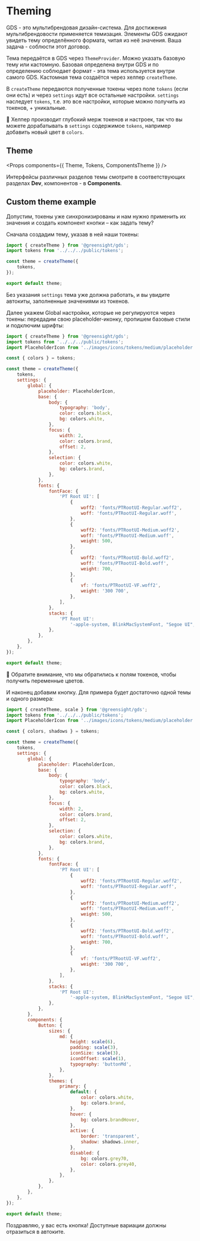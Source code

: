 
<Meta title="Dev / Theming" />

# Theming

GDS - это мультибрендовая дизайн-система. Для достижения мультибрендовости применяется темизация. Элементы GDS ожидают увидеть тему определённого формата, читая из неё значения. Ваша задача - соблюсти этот договор.

Тема передаётся в GDS через `ThemeProvider`. Можно указать базовую тему или кастомную. Базовая определена внутри GDS и по определению соблюдает формат - эта тема используется внутри самого GDS. Кастомная тема создаётся через хелпер `createTheme`.

В `createTheme` передаются полученные токены через поле `tokens` (если они есть) и через `settings` идут все остальные настройки. `settings` наследует `tokens`, т.е. это все настройки, которые можно получить из токенов, + уникальные.

💬 Хелпер производит глубокий мерж токенов и настроек, так что вы можете дорабатывать в `settings` содержимое `tokens`, например добавить новый цвет в `colors`.

## Theme

<Props components={{ Theme, Tokens, ComponentsTheme }} />

Интерфейсы различных разделов темы смотрите в соответствующих разделах **Dev**, компонентов - в **Components**.

## Custom theme example

Допустим, токены уже синхронизированы и нам нужно применить их значения и создать компонент кнопки – как задать тему?

Сначала создадим тему, указав в ней наши токены:

```js
import { createTheme } from '@greensight/gds';
import tokens from '../../../public/tokens';

const theme = createTheme({
    tokens,
});

export default theme;
```

Без указания `settings` тема уже должна работать, и вы увидите автокиты, заполненные значениями из токенов.

Далее укажем Global настройки, которые не регулируются через токены: передадим свою placeholder-иконку, пропишем базовые стили и подключим шрифты:

```js
import { createTheme } from '@greensight/gds';
import tokens from '../../../public/tokens';
import PlaceholderIcon from '../images/icons/tokens/medium/placeholder.svg';

const { colors } = tokens;

const theme = createTheme({
    tokens,
    settings: {
        global: {
            placeholder: PlaceholderIcon,
            base: {
                body: {
                    typography: 'body',
                    color: colors.black,
                    bg: colors.white,
                },
                focus: {
                    width: 2,
                    color: colors.brand,
                    offset: 2,
                },
                selection: {
                    color: colors.white,
                    bg: colors.brand,
                },
            },
            fonts: {
                fontFace: {
                    'PT Root UI': [
                        {
                            woff2: 'fonts/PTRootUI-Regular.woff2',
                            woff: 'fonts/PTRootUI-Regular.woff',
                        },
                        {
                            woff2: 'fonts/PTRootUI-Medium.woff2',
                            woff: 'fonts/PTRootUI-Medium.woff',
                            weight: 500,
                        },
                        {
                            woff2: 'fonts/PTRootUI-Bold.woff2',
                            woff: 'fonts/PTRootUI-Bold.woff',
                            weight: 700,
                        },
                        {
                            vf: 'fonts/PTRootUI-VF.woff2',
                            weight: '300 700',
                        },
                    ],
                },
                stacks: {
                    'PT Root UI':
                        '-apple-system, BlinkMacSystemFont, "Segoe UI", "PingFang SC", "Hiragino Sans GB", "Microsoft YaHei", "Helvetica Neue", Helvetica, Arial, sans-serif, "Apple Color Emoji", "Segoe UI Emoji", "Segoe UI Symbol"',
                },
            },
        },
    },
});

export default theme;
```

💬 Обратите внимание, что мы обратились к полям токенов, чтобы получить переменные цветов.

И наконец добавим кнопку. Для примера будет достаточно одной темы и одного размера:

```js
import { createTheme, scale } from '@greensight/gds';
import tokens from '../../../public/tokens';
import PlaceholderIcon from '../images/icons/tokens/medium/placeholder.svg';

const { colors, shadows } = tokens;

const theme = createTheme({
    tokens,
    settings: {
        global: {
            placeholder: PlaceholderIcon,
            base: {
                body: {
                    typography: 'body',
                    color: colors.black,
                    bg: colors.white,
                },
                focus: {
                    width: 2,
                    color: colors.brand,
                    offset: 2,
                },
                selection: {
                    color: colors.white,
                    bg: colors.brand,
                },
            },
            fonts: {
                fontFace: {
                    'PT Root UI': [
                        {
                            woff2: 'fonts/PTRootUI-Regular.woff2',
                            woff: 'fonts/PTRootUI-Regular.woff',
                        },
                        {
                            woff2: 'fonts/PTRootUI-Medium.woff2',
                            woff: 'fonts/PTRootUI-Medium.woff',
                            weight: 500,
                        },
                        {
                            woff2: 'fonts/PTRootUI-Bold.woff2',
                            woff: 'fonts/PTRootUI-Bold.woff',
                            weight: 700,
                        },
                        {
                            vf: 'fonts/PTRootUI-VF.woff2',
                            weight: '300 700',
                        },
                    ],
                },
                stacks: {
                    'PT Root UI':
                        '-apple-system, BlinkMacSystemFont, "Segoe UI", "PingFang SC", "Hiragino Sans GB", "Microsoft YaHei", "Helvetica Neue", Helvetica, Arial, sans-serif, "Apple Color Emoji", "Segoe UI Emoji", "Segoe UI Symbol"',
                },
            },
        },
        components: {
            Button: {
                sizes: {
                    md: {
                        height: scale(6),
                        padding: scale(3),
                        iconSize: scale(3),
                        iconOffset: scale(1),
                        typography: 'buttonMd',
                    },
                },
                themes: {
                    primary: {
                        default: {
                            color: colors.white,
                            bg: colors.brand,
                        },
                        hover: {
                            bg: colors.brandHover,
                        },
                        active: {
                            border: 'transparent',
                            shadow: shadows.inner,
                        },
                        disabled: {
                            bg: colors.grey70,
                            color: colors.grey40,
                        },
                    },
                },
            },
        },
    },
});

export default theme;
```

Поздравляю, у вас есть кнопка! Доступные вариации должны отразиться в автоките.
